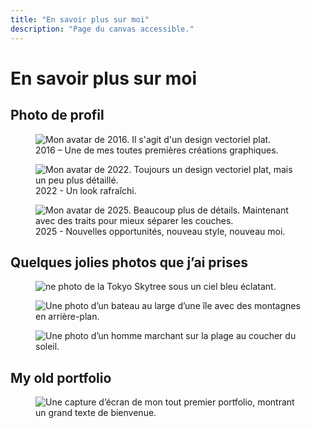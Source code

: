 ```yaml
---
title: "En savoir plus sur moi"
description: "Page du canvas accessible."
---
```


# En savoir plus sur moi

## Photo de profil

<figure>
  <Image
    src="https://5q44w9bzpv.ufs.sh/f/vqzvWuhpJmwXliqVsBCbbFRm7wShzYQZJ4WeOX8q02spPHKE"
    alt="Mon avatar de 2016. Il s'agit d'un design vectoriel plat."
  />
  <figcaption>
    2016 – Une de mes toutes premières créations graphiques.
  </figcaption>
</figure>

<figure>
  <Image
    src="https://5q44w9bzpv.ufs.sh/f/vqzvWuhpJmwX1wRGlfIRHdtW9MuSenZ7CN360Bwy8IpQijUb"
    alt="Mon avatar de 2022. Toujours un design vectoriel plat, mais un peu plus détaillé."
  />
  <figcaption>2022 - Un look rafraîchi.</figcaption>
</figure>

<figure>
  <Image
    src="https://5q44w9bzpv.ufs.sh/f/vqzvWuhpJmwXcbArxXFWPh3xNZjmzVMS5t9QDGin0YqvX2lw"
    alt="Mon avatar de 2025. Beaucoup plus de détails. Maintenant avec des traits pour mieux séparer les couches."
  />
  <figcaption>
    2025 - Nouvelles opportunités, nouveau style, nouveau moi.
  </figcaption>
</figure>

## Quelques jolies photos que j’ai prises

<figure>
  <Image
    src="https://5q44w9bzpv.ufs.sh/f/vqzvWuhpJmwX2zP6Isjab2JnoGdL156AWIvsmt0jQPpKyFz8"
    alt="ne photo de la Tokyo Skytree sous un ciel bleu éclatant."
  />
</figure>

<figure>
  <Image
    src="https://5q44w9bzpv.ufs.sh/f/vqzvWuhpJmwXHSk6BSAi8sevGcB4FyxCY9AX7lOpHVJzWb6f"
    alt="Une photo d’un bateau au large d’une île avec des montagnes en arrière-plan."
  />
</figure>

<figure>
  <Image
    src="https://5q44w9bzpv.ufs.sh/f/vqzvWuhpJmwXZOH8OaCSLlRducqbNZgY7F3QVhKp02nC4JrI"
    alt="Une photo d’un homme marchant sur la plage au coucher du soleil."
  />
</figure>

## My old portfolio

<figure>
  <Image
    src="https://5q44w9bzpv.ufs.sh/f/vqzvWuhpJmwXXGT3V6tgs8zZdmwB31rtVQfjMYHnJCTbkAFD"
    alt="Une capture d’écran de mon tout premier portfolio, montrant un grand texte de bienvenue."
  />
</figure>
